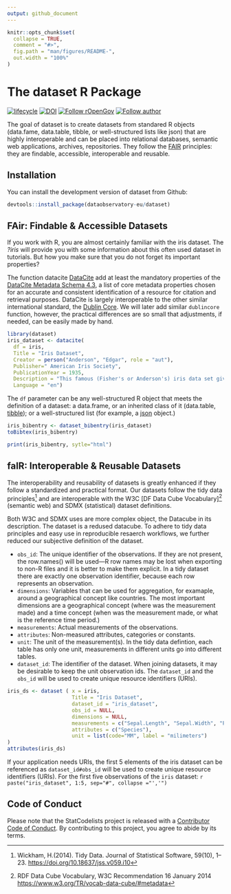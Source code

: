 ```yaml
---
output: github_document
---
```


<!-- README.md is generated from README.Rmd. Please edit that file -->

```r
knitr::opts_chunk$set(
  collapse = TRUE,
  comment = "#>",
  fig.path = "man/figures/README-",
  out.width = "100%"
)
```

# The dataset R Package

<!-- badges: start -->
[![lifecycle](https://lifecycle.r-lib.org/articles/figures/lifecycle-experimental.svg)](https://lifecycle.r-lib.org/articles/stages.html#experimental)
[![DOI](https://zenodo.org/badge/DOI/10.5281/zenodo.6703765.svg)](https://doi.org/10.5281/zenodo.6703765)
[![Follow rOpenGov](https://img.shields.io/twitter/follow/ropengov.svg?style=social)](https://twitter.com/intent/follow?screen_name=ropengov) 
[![Follow author](https://img.shields.io/twitter/follow/digitalmusicobs.svg?style=social)](https://twitter.com/intent/follow?screen_name=digitalmusicobs)
<!-- badges: end -->

The goal of dataset is to create datasets from standared R objects (data.fame, data.table, tibble, or well-structured lists like json) that are highly interoperable and can be placed into relational databases, semantic web applications, archives, repositories.  They follow the [FAIR](https://www.go-fair.org/fair-principles/) principles: they are findable, accessible, interoperable and reusable. 

## Installation

You can install the development version of dataset from Github:

``` r
devtools::install_package(dataobservatory-eu/dataset)
```
## FAir: Findable & Accessible Datasets

If you work with R, you are almost certainly familiar with the iris dataset.  The *?iris* will provide you with some information about this often used dataset in tutorials. But how you make sure that you do not forget its important properties?

The function datacite [DataCite](https://datacite.org/) add at least the mandatory properties of the [DataCite Metadata Schema 4.3](https://schema.datacite.org/), a list of core metadata properties chosen for an accurate and consistent identification of a resource for citation and retrieval purposes. DataCite is largely interoperable to the other similar international standard, the [Dublin Core](https://www.dublincore.org/).  We will later add similar `dublincore` function, however, the practical differences are so small that adjustments, if needed, can be easily made by hand.

```r
library(dataset)
iris_dataset <- datacite(
  df = iris,
  Title = "Iris Dataset",
  Creator = person("Anderson", "Edgar", role = "aut"),
  Publisher=" American Iris Society",
  PublicationYear = 1935,
  Description = "This famous (Fisher's or Anderson's) iris data set gives the measurements in centimeters of the variables sepal length and width and petal length and width, respectively, for 50 flowers from each of 3 species of iris. The species are Iris setosa, versicolor, and virginica.",
  Language = "en")
```

The `df` parameter can be any well-structured R object that meets the definition of a dataset: a data.frame, or an inherited class of it (data.table, [tibble](https://tibble.tidyverse.org/)); or a well-structured list (for example, a [json](https://arxiv.org/abs/1403.2805) object.)

```r
iris_bibentry <- dataset_bibentry(iris_dataset)
toBibtex(iris_bibentry)
```
```r
print(iris_bibentry, sytle="html")
```


## faIR: Interoperable & Reusable Datasets

The interoperability and reusability of datasets is greatly enhanced if they follow a standardized and practical format.  Our datasets follow the tidy data principles^[Wickham, H.(2014). Tidy Data. Journal of Statistical Software, 59(10), 1–23. <https://doi.org/10.18637/jss.v059.i10>] and are interoperable with the W3C [DF Data Cube Vocabulary]^[RDF Data Cube Vocabulary, W3C Recommendation 16 January 2014  <https://www.w3.org/TR/vocab-data-cube/#metadata>] (semantic web) and SDMX (statistical) dataset definitions.

Both W3C and SDMX uses are more complex object, the Datacube in its description. The dataset is a redused datacube. To adhere to tidy data principles and easy use in reproducible resaerch workflows, we further reduced our subjective definition of the dataset. 

- `obs_id`: The unique identifier of the observations. If they are not present, the row.names() will be used---R row names may be lost when exporting to non-R files and it is better to make them explicit. In a tidy dataset there are exactly one observation identifier, because each row represents an observation.
- `dimensions`: Variables that can be used for aggregation, for examaple, around a geographical concept like countries. The most important dimensions are a geographical concept (where was the measurement made) and a time concept (when was the measurement made, or what is the reference time period.)
- `measurements`: Actual measurements of the observations.
- `attributes`: Non-measured attributes, categories or constants.
- `unit`: The unit of the measurement(s). In the tidy data defintion, each table has only one unit, measurements in different units go into different tables.
- `dataset_id`:  The identifier of the dataset. When joining datasets, it may be desirable to keep the unit observation ids. The `dataset_id` and the `obs_id` will be used to create unique resource identifiers (URIs). 

```r
iris_ds <- dataset ( x = iris,
                     Title = "Iris Dataset",
                     dataset_id = "iris_dataset", 
                     obs_id = NULL,
                     dimensions = NULL,
                     measurements = c("Sepal.Length", "Sepal.Width", "Petal.Length", "Petal.Width"),
                     attributes = c("Species"),
                     unit = list(code="MM", label = "milimeters")
)
attributes(iris_ds)
```
If your application needs URIs, the first 5 elements of the iris dataset can be referenced as `dataset_id#obs_id` will be used to create unique resource identifiers (URIs). For the first five observations of the `iris` dataset: `r paste("iris_dataset", 1:5, sep="#", collapse ="','")`

## Code of Conduct

Please note that the StatCodelists project is released with a [Contributor Code of Conduct](https://contributor-covenant.org/version/2/1/CODE_OF_CONDUCT.html). By contributing to this project, you agree to abide by its terms.
